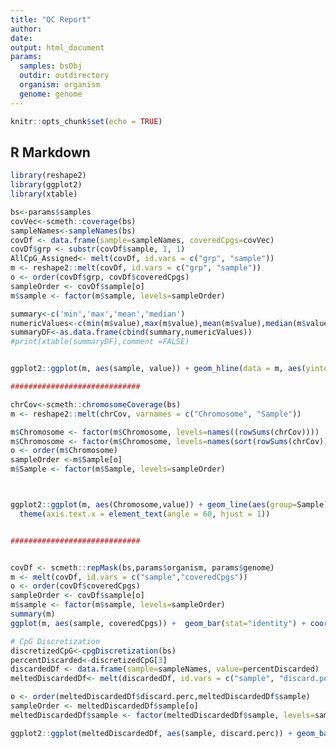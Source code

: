 ```yaml
---
title: "QC Report"
author: 
date: 
output: html_document
params:
  samples: bsObj
  outdir: outdirectory
  organism: organism
  genome: genome
---
```


```r
knitr::opts_chunk$set(echo = TRUE)
```

## R Markdown
```r
library(reshape2)
library(ggplot2)
library(xtable)

bs<-params$samples
covVec<-scmeth::coverage(bs)
sampleNames<-sampleNames(bs)
covDf <- data.frame(sample=sampleNames, coveredCpgs=covVec)
covDf$grp <- substr(covDf$sample, 1, 1)
AllCpG_Assigned<- melt(covDf, id.vars = c("grp", "sample"))
m <- reshape2::melt(covDf, id.vars = c("grp", "sample"))
o <- order(covDf$grp, covDf$coveredCpgs)
sampleOrder <- covDf$sample[o]
m$sample <- factor(m$sample, levels=sampleOrder)

summary<-c('min','max','mean','median')
numericValues<-c(min(m$value),max(m$value),mean(m$value),median(m$value))
summaryDF<-as.data.frame(cbind(summary,numericValues))
#print(xtable(summaryDF),comment =FALSE)


ggplot2::ggplot(m, aes(sample, value)) + geom_hline(data = m, aes(yintercept = as.numeric(median(value))), linetype=2, color="blue")+ geom_bar(stat="identity") + coord_flip() + scale_y_continuous(name="Number of CpGs") + xlab("Sample") + ggtitle("Number of Covered CpGs")  + theme_bw()

#############################

chrCov<-scmeth::chromosomeCoverage(bs)
m <- reshape2::melt(chrCov, varnames = c("Chromosome", "Sample"))

m$Chromosome <- factor(m$Chromosome, levels=names((rowSums(chrCov))))
m$Chromosome <- factor(m$Chromosome, levels=names(sort(rowSums(chrCov))))
o <- order(m$Chromosome)
sampleOrder <-m$Sample[o]
m$Sample <- factor(m$Sample, levels=sampleOrder)



ggplot2::ggplot(m, aes(Chromosome,value)) + geom_line(aes(group=Sample)) + ggtitle("Number of covered CpGs in CLL and bcells by chromosome") + xlab("Chromosomes ordered by coverage") +
  theme(axis.text.x = element_text(angle = 60, hjust = 1))


#############################


covDf <- scmeth::repMask(bs,params$organism, params$genome)
m <- melt(covDf, id.vars = c("sample","coveredCpgs"))
o <- order(covDf$coveredCpgs)
sampleOrder <- covDf$sample[o]
m$sample <- factor(m$sample, levels=sampleOrder)
summary(m)
ggplot(m, aes(sample, coveredCpgs)) +  geom_bar(stat="identity") + coord_flip() + scale_y_continuous(name="Number of CpGs") + xlab("Sample") + ggtitle("Number of Covered Non-repeatmasker CpGs")  + theme_bw()

# CpG Discretization
discretizedCpG<-cpgDiscretization(bs)
percentDiscarded<-discretizedCpG[3]
discardedDf <- data.frame(sample=sampleNames, value=percentDiscarded)
meltedDiscardedDf<- melt(discardedDf, id.vars = c("sample", "discard.perc"))

o <- order(meltedDiscardedDf$discard.perc,meltedDiscardedDf$sample)
sampleOrder <- meltedDiscardedDf$sample[o]
meltedDiscardedDf$sample <- factor(meltedDiscardedDf$sample, levels=sampleOrder)

ggplot2::ggplot(meltedDiscardedDf, aes(sample, discard.perc)) + geom_bar(stat="identity") + coord_flip() + scale_y_continuous(name="Percentage of discarded CpGs") + xlab("Sample") + ggtitle("Discarded CpGs from each sample after discretization")  + theme_bw()

```
